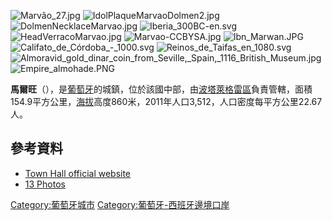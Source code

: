 [[Image:Marvão_27.jpg|right]]
[[Image:IdolPlaqueMarvaoDolmen2.jpg|thumb]]
[[Image:DolmenNecklaceMarvao.jpg|thumb]]
[[Image:Iberia_300BC-en.svg|thumb]]
[[Image:HeadVerracoMarvao.jpg|thumb]]
[[Image:Marvao-CCBYSA.jpg|thumb]]
[[Image:Ibn_Marwan.JPG|thumb]]
[[Image:Califato_de_Córdoba_-_1000.svg|thumb]]
[[Image:Reinos_de_Taifas_en_1080.svg|thumb]]
[[Image:Almoravid_gold_dinar_coin_from_Seville,_Spain,_1116_British_Museum.jpg|thumb]]
[[Image:Empire_almohade.PNG|thumb]]

{{Coord|39|23|39|N|7|22|36|W|display=title}}

'''馬爾旺'''（{{lang-pt|Marvão}}），是[[葡萄牙|葡萄牙]]的城鎮，位於該國中部，由[[波塔萊格雷區|波塔萊格雷區]]負責管轄，面積154.9平方公里，[[海拔|海拔]]高度860米，2011年人口3,512，人口密度每平方公里22.67人。

==參考資料==
*[http://www.cm-marvao.pt Town Hall official website]
*[https://web.archive.org/web/20150626044304/http://www.alentejo-property.com/marvao-alentejo-portugal 13 Photos]

{{Portugal-geo-stub}}
[[Category:葡萄牙城市|Category:葡萄牙城市]]
[[Category:葡萄牙-西班牙邊境口岸|Category:葡萄牙-西班牙邊境口岸]]